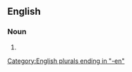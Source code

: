 ==English==

===Noun===
{{head|en|noun form}}

# {{plural of|bargeman|lang=en}}

[[Category:English plurals ending in "-en"]]